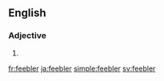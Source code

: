 ==English==

===Adjective===
{{head|en|adjective comparative form}}

# {{en-comparative of|feeble}}

[[fr:feebler]]
[[ja:feebler]]
[[simple:feebler]]
[[sv:feebler]]